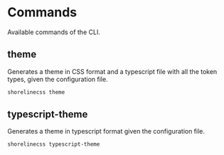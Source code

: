 # Commands

Available commands of the CLI.

## theme

Generates a theme in CSS format and a typescript file with all the token types, given the configuration file.

```sh
shorelinecss theme
```

## typescript-theme

Generates a theme in typescript format given the configuration file.

```sh
shorelinecss typescript-theme
```
